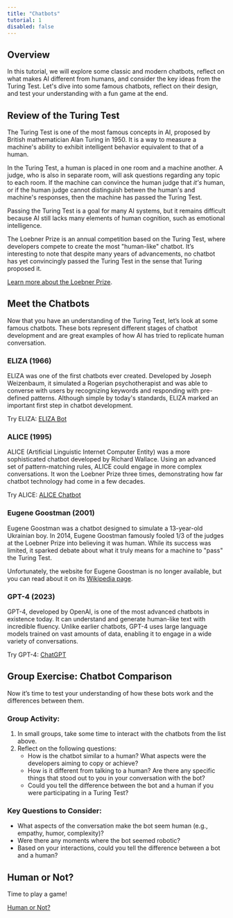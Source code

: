 ```yaml
---
title: "Chatbots"
tutorial: 1
disabled: false
---
```


## Overview 

In this tutorial, we will explore some classic and modern chatbots, reflect on what makes AI different from humans,
and consider the key ideas from the Turing Test. Let's dive into some famous chatbots, reflect on their design, and 
test your understanding with a fun game at the end.

## Review of the Turing Test

The Turing Test is one of the most famous concepts in AI, proposed by British mathematician Alan Turing in 1950.
It is a way to measure a machine's ability to exhibit intelligent behavior equivalent to that of a human.

In the Turing Test, a human is placed in one room and a machine another. A judge, who is also in separate room, will
ask questions regarding any topic to each room. If the machine can convince the human judge
that _it's_ human, or if the human judge cannot distinguish betwen the human's and machine's responses, then the machine
has passed the Turing Test.

Passing the Turing Test is a goal for many AI systems, but it remains difficult because AI still lacks many
elements of human cognition, such as emotional intelligence.

The Loebner Prize is an annual competition based on the Turing Test, where developers compete to create the most "human-like" chatbot.
It’s interesting to note that despite many years of advancements, no chatbot has yet convincingly passed the Turing Test in the sense that Turing proposed it.

[Learn more about the Loebner Prize](https://en.wikipedia.org/wiki/Loebner_Prize).

## Meet the Chatbots

Now that you have an understanding of the Turing Test, let’s look at some famous chatbots. These bots represent different stages of chatbot
development and are great examples of how AI has tried to replicate human conversation.

### ELIZA (1966)

ELIZA was one of the first chatbots ever created. Developed by Joseph Weizenbaum, it simulated a Rogerian psychotherapist and was able to
converse with users by recognizing keywords and responding with pre-defined patterns. Although simple by today's standards, ELIZA marked
an important first step in chatbot development.

Try ELIZA: [ELIZA Bot](https://www.masswerk.at/elizabot/)

### ALICE (1995)

ALICE (Artificial Linguistic Internet Computer Entity) was a more sophisticated chatbot developed by Richard Wallace. Using an advanced set
of pattern-matching rules, ALICE could engage in more complex conversations. It won the Loebner Prize three times, demonstrating how far chatbot
technology had come in a few decades.

Try ALICE: [ALICE Chatbot](https://www.pandorabots.com/pandora/talk?botid=b8d616e35e36e881)

### Eugene Goostman (2001)

Eugene Goostman was a chatbot designed to simulate a 13-year-old Ukrainian boy. In 2014, Eugene Goostman famously fooled 1/3 of the judges at the
Loebner Prize into believing it was human. While its success was limited, it sparked debate about what it truly means for a machine to "pass" the Turing Test.

Unfortunately, the website for Eugene Goostman is no longer available, but you can read about it on its [Wikipedia page](https://en.wikipedia.org/wiki/Eugene_Goostman).

### GPT-4 (2023)

GPT-4, developed by OpenAI, is one of the most advanced chatbots in existence today. It can understand and generate human-like text with incredible fluency. Unlike earlier chatbots,
GPT-4 uses large language models trained on vast amounts of data, enabling it to engage in a wide variety of conversations.

Try GPT-4: [ChatGPT](https://www.chatgpt.com)

## Group Exercise: Chatbot Comparison

Now it’s time to test your understanding of how these bots work and the differences between them.

### Group Activity:

1. In small groups, take some time to interact with the chatbots from the list above.
2. Reflect on the following questions:
   - How is the chatbot similar to a human? What aspects were the developers aiming to copy or achieve?
   - How is it different from talking to a human? Are there any specific things that stood out to you in your conversation with the bot?
   - Could you tell the difference between the bot and a human if you were participating in a Turing Test?

### Key Questions to Consider:

- What aspects of the conversation make the bot seem human (e.g., empathy, humor, complexity)?
- Were there any moments where the bot seemed robotic?
- Based on your interactions, could you tell the difference between a bot and a human?

## Human or Not?

Time to play a game!

[Human or Not?](https://www.humanornot.ai/)
